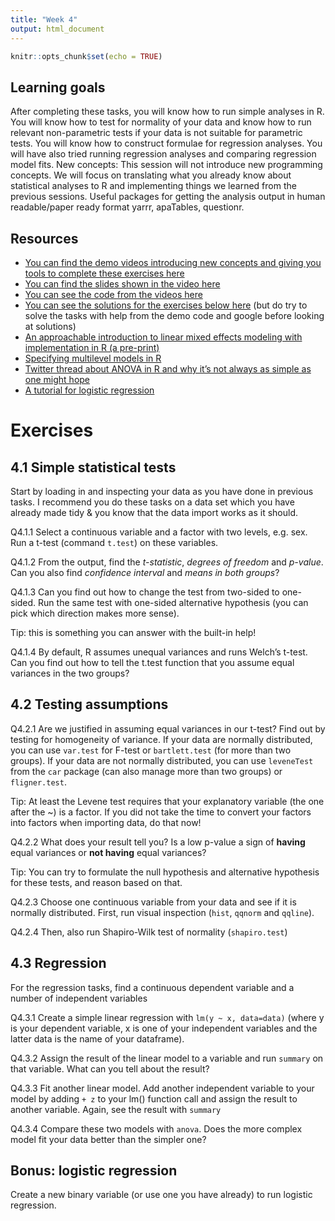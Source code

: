 ```yaml
---
title: "Week 4"
output: html_document
---
```


```r
knitr::opts_chunk$set(echo = TRUE)
```

## Learning goals

After completing these tasks, you will know how to run simple analyses in R. You will know how to test for normality of your data and know how to run relevant non-parametric tests if your data is not suitable for parametric tests. You will know how to construct formulae for regression analyses. You will have also tried running regression analyses and comparing regression model fits. New concepts: This session will not introduce new programming concepts. We will focus on translating what you already know about statistical analyses to R and implementing things we learned from the previous sessions. Useful packages for getting the analysis output in human readable/paper ready format yarrr, apaTables, questionr.

## Resources
* [You can find the demo videos introducing new concepts and giving you tools to complete these exercises here](https://www.youtube.com/playlist?list=PLDDYJXmrJm8WjwEyPo12rOA1Gayxs2jMA)
* [You can find the slides shown in the video here](./images/slides_for_demo_4.pdf)
* [You can see the code from the videos here](./code_demo_4.html)
* [You can see the solutions for the exercises below here](./solutions_exercise_4.html) (but do try to solve the tasks with help from the demo code and google before looking at solutions)
* [An approachable introduction to linear mixed effects modeling with implementation in R (a pre-print)](https://psyarxiv.com/9vghm/)
* [Specifying multilevel models in R](http://www.rensenieuwenhuis.nl/r-sessions-16-multilevel-model-specification-lme4/)
* [Twitter thread about ANOVA in R and why it's not always as simple as one might hope](https://twitter.com/WeAreRLadies/status/1223790298024726528)
* [A tutorial for logistic regression](https://stats.idre.ucla.edu/r/dae/logit-regression/)

# Exercises
## 4.1 Simple statistical tests

Start by loading in and inspecting your data as you have done in previous tasks. I recommend you do these tasks on a data set which you have already made tidy & you know that the data import works as it should.

Q4.1.1 Select a continuous variable and a factor with two levels, e.g. sex. Run a t-test (command `t.test`) on these variables.

Q4.1.2 From the output, find the *t-statistic*, *degrees of freedom* and *p-value*. Can you also find *confidence interval* and *means in both groups*?

Q4.1.3 Can you find out how to change the test from two-sided to one-sided. Run the same test with one-sided alternative hypothesis (you can pick which direction makes more sense).

Tip: this is something you can answer with the built-in help!

Q4.1.4 By default, R assumes unequal variances and runs Welch's t-test. Can you find out how to tell the t.test function that you assume equal variances in the two groups?

## 4.2 Testing assumptions
Q4.2.1 Are we justified in assuming equal variances in our t-test? Find out by testing for homogeneity of variance. If your data are normally distributed, you can use `var.test` for F-test or `bartlett.test` (for more than two groups). If your data are not normally distributed, you can use `leveneTest` from the `car` package (can also manage more than two groups) or `fligner.test`.

Tip: At least the Levene test requires that your explanatory variable (the one after the ~) is a factor. If you did not take the time to convert your factors into factors when importing data, do that now!

Q4.2.2 What does your result tell you? Is a low p-value a sign of **having** equal variances or **not having** equal variances? 

Tip: You can try to formulate the null hypothesis and alternative hypothesis for these tests, and reason based on that.

Q4.2.3 Choose one continuous variable from your data and see if it is normally distributed. First, run visual inspection (`hist`, `qqnorm` and `qqline`).

Q4.2.4 Then, also run Shapiro-Wilk test of normality (`shapiro.test`)

## 4.3 Regression
For the regression tasks, find a continuous dependent variable and a number of independent variables

Q4.3.1 Create a simple linear regression with `lm(y ~ x, data=data)` (where y is your dependent variable, x is one of your independent variables and the latter data is the name of your dataframe).

Q4.3.2 Assign the result of the linear model to a variable and run `summary` on that variable. What can you tell about the result?

Q4.3.3 Fit another linear model. Add another independent variable to your model by adding `+ z` to your lm() function call and assign the result to another variable. Again, see the result with `summary`

Q4.3.4 Compare these two models with `anova`. Does the more complex model fit your data better than the simpler one?

## Bonus: logistic regression
Create a new binary variable (or use one you have already) to run logistic regression. 